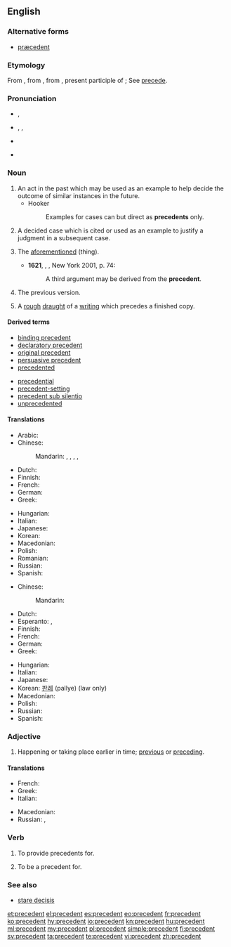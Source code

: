 ==English==
{{wikipedia}}

===Alternative forms===
* [[præcedent]] {{qualifier|archaic}}

===Etymology===
From {{etyl|enm}}, from {{etyl|fro}}, from {{etyl|la}} {{term|praecedens|praecēdēns|lang=la}}, present participle of {{term|praecedo|praecēdere|lang=la|to precede}}; See [[precede]].

===Pronunciation===
* {{a|UK|adjective}} {{IPA|/pɹiˈsiː.dənt/}}, {{X-SAMPA|/pr\i"si:.d@nt/}}
* {{a|UK|US|noun}} {{enPR|prĕs'ĭ-dənt}}, {{IPA|/ˈpɹɛs.ɪ.dənt/}}, {{X-SAMPA|/"pr\Es.I.d@nt/}}
* {{audio|en-us-precedent.ogg|Audio (US)}}
* {{a|Aus|noun}} {{IPA|/ˈpɹi.sɪ.dənt/}} {{rfp|lang=en|check the Australian pronunciation; I transcribed it from actual speech. -sche}}

===Noun===
{{en-noun}}

# An act in the past which may be used as an example to help decide the outcome of similar instances in the future.
#* Hooker
#*: Examples for cases can but direct as '''precedents''' only.
# {{legal}} A decided case which is cited or used as an example to justify a judgment in a subsequent case.
# {{rfd-sense}} {{obsolete|with definite article}} The [[aforementioned]] (thing).
#* '''1621''', {{w|Robert Burton}}, ''{{w|The Anatomy of Melancholy}}'', New York 2001, p. 74:
#*: A third argument may be derived from the '''precedent'''.
# {{rfd-sense}} The previous version.
# {{obsolete}} A [[rough]] [[draught]] of a [[writing]] which precedes a finished copy.
#: {{rfquotek|Shakespeare}}

====Derived terms====
{{rel-top|terms derived from precedent ''(noun)''}}
* [[binding precedent]]
* [[declaratory precedent]]
* [[original precedent]]
* [[persuasive precedent]]
* [[precedented]]
{{rel-mid}}
* [[precedential]]
* [[precedent-setting]]
* [[precedent sub silentio]]
* [[unprecedented]]
{{rel-bottom}}

====Translations====
{{trans-top|past act used as example}}
* Arabic: {{t-|ar|سابقة|sc=Arab}}
* Chinese:
*: Mandarin: {{t|cmn|實例|sc=Hani}}, {{t|cmn|实例|tr=shílì|sc=Hani}}, {{t|cmn|範例|sc=Hani}}, {{t|cmn|范例|tr=fànlì|sc=Hani}}, {{t|cmn|事例|tr=shìlì|sc=Hani}}
* Dutch: {{t-|nl|precedent}}
* Finnish: {{t+|fi|ennakkotapaus}}
* French: {{t+|fr|précédent}}
* German: {{t-|de|Präzedens|n}}
* Greek: {{t+|el|προηγούμενο|n|tr=prοigoúmeno}}
{{trans-mid}}
* Hungarian: {{t+|hu|precedens}}
* Italian: {{t+|it|precedente|m}}
* Japanese: {{t-|ja|先例|tr=senrei}}
* Korean: {{t+|ko|사례|tr=sarye|sc=Hang}}
* Macedonian: {{t-|mk|преседан|m|tr=presedán}}
* Polish: {{t-|pl|precedens|m}}
* Romanian: {{t-|ro|precedent}}
* Russian: {{t+|ru|прецедент|m|tr=pr'eced'ént}}
* Spanish: {{t+|es|precedente|m}}
{{trans-bottom}}

{{trans-top|prior judgment in law}}
* Chinese:
*: Mandarin: {{t|cmn|判例|tr=pànlì|sc=Hani}}
* Dutch: {{t-|nl|jurisprudentie}}
* Esperanto: {{t-|eo|precedento}}, {{t-|eo|precedenco}}
* Finnish: {{t+|fi|ennakkotapaus}}
* French: {{t+|fr|jurisprudence}}
* German: {{t+|de|Präzedenzfall|m}}
* Greek: {{t+|el|δεδικασμένο|n|tr=dedikasméno}}
{{trans-mid}}
* Hungarian: {{t+|hu|precedens}}
* Italian: {{t+|it|precedente|m}}
* Japanese: {{t+|ja|判例|tr=hanrei}}
* Korean: [[판례]] (pallye) (law only)
* Macedonian: {{t-|mk|преседан|m|tr=presedán}}
* Polish: {{t-|pl|precedens|m}}
* Russian: {{t+|ru|прецедент|m|tr=pr'eced'ént}}
* Spanish: {{t+|es|precedente|m}}
{{trans-bottom}}

===Adjective===
{{en-adj|-}}

# Happening or taking place earlier in time; [[previous]] or [[preceding]].

====Translations====
{{trans-top|earlier in time}}
* French: {{t+|fr|précédent}}
* Greek: {{t+|el|προηγούμενος|tr=prοigoúmenos}}
* Italian: {{t+|it|precedente}}
{{trans-mid}}
* Macedonian: {{t-|mk|претходен|m|tr=préthoden}}
* Russian: {{t+|ru|предшествующий|tr=pr'edšéstvujuš'ij}}, {{t+|ru|предыдущий|tr=pr'edydúš'ij}}
{{trans-bottom}}

===Verb===
{{en-verb}}

# {{transitive|legal}} To provide precedents for.
# {{transitive|legal}} To be a precedent for.

===See also===
* [[stare decisis]]

[[et:precedent]]
[[el:precedent]]
[[es:precedent]]
[[eo:precedent]]
[[fr:precedent]]
[[ko:precedent]]
[[hy:precedent]]
[[io:precedent]]
[[kn:precedent]]
[[hu:precedent]]
[[ml:precedent]]
[[my:precedent]]
[[pl:precedent]]
[[simple:precedent]]
[[fi:precedent]]
[[sv:precedent]]
[[ta:precedent]]
[[te:precedent]]
[[vi:precedent]]
[[zh:precedent]]